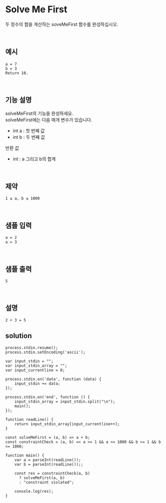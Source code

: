 # Solve Me First

두 정수의 합을 게산하는 soveMeFirst 함수를 완성하십시오.

<br />

## 예시

```
a = 7
b = 3
Return 10.
```

<br />

## 기능 설명

solveMeFirst의 기능을 완성하세요.  
solveMeFirst에는 다음 매개 변수가 있습니다.

- int a : 첫 번째 값
- int b : 두 번째 값

반환 값

- int : a 그리고 b의 합계

<br />

## 제약

```
1 ≤ a, b ≤ 1000
```

<br />

## 샘플 입력

```
a = 2
a = 3
```

<br />

## 샘플 출력

```
5
```

<br />

## 설명

```
2 + 3 = 5
```

## solution

```JS
process.stdin.resume();
process.stdin.setEncoding('ascii');

var input_stdin = "";
var input_stdin_array = "";
var input_currentline = 0;

process.stdin.on('data', function (data) {
    input_stdin += data;
});

process.stdin.on('end', function () {
    input_stdin_array = input_stdin.split("\n");
    main();
});

function readLine() {
    return input_stdin_array[input_currentline++];
}

const solveMeFirst = (a, b) => a + b;
const constraintCheck = (a, b) => a >= 1 && a <= 1000 && b >= 1 && b <= 1000;

function main() {
    var a = parseInt(readLine());
    var b = parseInt(readLine());;

    const res = constraintCheck(a, b)
      ? solveMeFirst(a, b)
      : "constraint violated";

    console.log(res);
}
```
